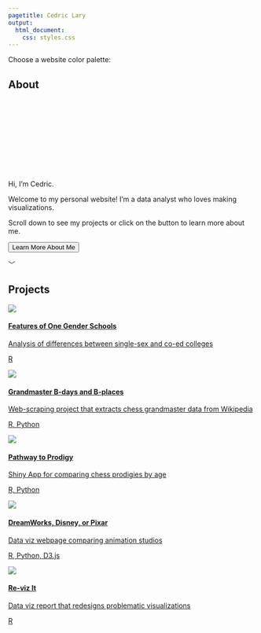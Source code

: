 ```yaml
---
pagetitle: Cedric Lary
output:
  html_document:
    css: styles.css
---
```

<link id="theme-style" rel= "stylesheet" href="light.css">

<div class= "main">
<div class= "containers theme-bar">
<p class= "theme-text"> Choose a website color palette: </p>
<div class= "theme-holder">
<div data-mode="light" class = "theme light"></div>
<div data-mode="salmon" class = "theme salmon"></div>
<div data-mode="sea" class = "theme sea"></div>
<div data-mode="dark" class = "theme dark"></div>
</div>

</div>

<div class = "containers c1">
<div class= "section" id ="about-section">
  
  
  <h2>About</h2>
  
  <svg id="svg">
        <rect id = "one" transform=
        "translate (0, 200) scale(1,-1)"></rect>
        <rect id = "two" transform=
        "translate (0, 200) scale(1,-1)" ></rect>
        <rect id = "three" transform=
        "translate (0, 200) scale(1,-1)"></rect>
        <rect id = "four" transform=
        "translate (0, 200) scale(1,-1)"></rect>
        <rect id = "five" transform=
        "translate (0, 200) scale(1,-1)"></rect>
        <rect id = "six" transform=
        "translate (0, 200) scale(1,-1)"></rect>
  </svg>

  
  <p class= "text paragraph1">Hi, I’m Cedric.</p>
  <p class= "text paragraph2">Welcome to my personal website! I'm a data analyst who loves making visualizations.</p>
  <p class= "text paragraph3">Scroll down to see my projects or click on the button to learn more about me.</p>
  
  <form action="about.html">
  <button class= "learn button">Learn More About Me </button>
  </form>
  
  <p class ="arrow arrow1">﹀</p>


  
  
</div>
 </div>


<div class = "containers c2">

<div class= "section" id ="project-section">

<h2>Projects</h2>


<div class= "projects-div">

<a href="https://larylc.github.io/Independent-Projects-/gendered_education_project_complete.html">
<div class= "project-card">
<img  id= "img1" src="imgs/degrees conferred project 2.png">
<div class="card-description">
  <h4 class= "card-heading">Features of One Gender Schools</h4>
  <p class= "card-info">Analysis of differences between single-sex and co-ed colleges</p>
  <p class= "card-tags">R</p>
</div>
</div>
</a>

<a href="https://larylc.github.io/chess_bdays_bplaces/">
<div class= "project-card">
<img  id= "img2" src="imgs/project 4.png">
<div class="card-description">
  <h4 class= "card-heading">Grandmaster B-days and B-places</h4>
  <p class= "card-info">Web-scraping project that extracts chess grandmaster data from Wikipedia</p>
  <p class= "card-tags">R, Python</p>
</div>
</div>
</a>


<a href="https://loganlary.shinyapps.io/prodigies_app/?_ga=2.15136438.103236738.1633010249-569369622.1613318148">
<div class= "project-card">
<img  id= "img3" src="imgs/Screenshot 2021-11-06 115535.png">
<div class="card-description">
  <h4 class= "card-heading">Pathway to Prodigy</h4>
  <p class= "card-info">Shiny App for comparing chess prodigies by age</p>
  <p class= "card-tags">R, Python</p>
</div>
</div>
</a>



<a href="https://larylc.github.io/Independent-Projects-/dreamworks_disney_pixar.html">
<div class= "project-card">
<img  id= "img4" src="imgs/dreamworks_disney_pixar.png">
<div class="card-description">
  <h4 class= "card-heading">DreamWorks, Disney, or Pixar </h4>
  <p class= "card-info">Data viz webpage comparing animation studios</p>
  <p class= "card-tags">R, Python, D3.js</p>
</div>
</div>
</a>

<a href="https://larylc.github.io/Independent-Projects-/reviz_it.html">
<div class= "project-card">
<img  id= "img4a" src="imgs/reviz_cb2.png">
<div class="card-description">
  <h4 class= "card-heading">Re-viz It</h4>
  <p class= "card-info">Data viz report that redesigns problematic visualizations</p>
  <p class= "card-tags">R</p>
</div>
</div>
</a>



</div>


</div>
 </div>


</div>


<script src="https://d3js.org/d3.v6.min.js"></script>
<script src="./script.js"></script>